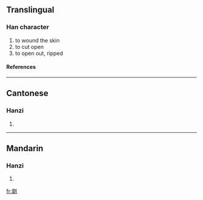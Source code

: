 ==Translingual==
===Han character===
{{Han char|rn=18|rad=刀|as=12|sn=14|four=|canj=尸手中弓 (SQLN)}}
# to wound the skin
# to cut open
# to open out, ripped
====References====
{{Han ref|kx=0143.300|hdz=10356.100|uh=34FE|ud=13566}}

----
==Cantonese==
===Hanzi===
{{yue-hanzi|jyut=|y=saai1}}
# {{defn|Cantonese}}

----
==Mandarin==
===Hanzi===
{{cmn-hanzi|pin=[[chí]] (chi2)|wg=ch'ih<sup>2</sup>}}
# {{defn|Mandarin}}

[[fr:㓾]]
